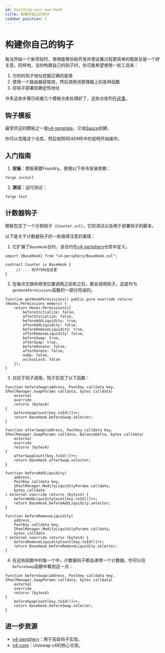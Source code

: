```yaml
---
id: building-your-own-hook
title: 构建你自己的钩子
sidebar_position: 1
---
```


# 构建你自己的钩子
每当开始一个新项目时，使用能够协助开发并使设置过程更简单的框架总是一个好主意。同样地，当你构建自己的钩子时，你可能希望使用一些工具来：

1) 为你的钩子地址挖掘正确的盐值
2) 使用一个路由器获取锁，然后调用池管理器上的各种函数
3) 将钩子部署到确定性地址

许多这些步骤已经被几个模板仓库处理好了，这些仓库列在[这里](https://uniswaphooks.com/components/hooks/templates)。

## 钩子模板
最受欢迎的模板之一是[v4-template](https://github.com/uniswapfoundation/v4-template)，它由[Sauce](https://github.com/saucepoint)创建。

你可以克隆这个仓库，然后按照README中的说明开始操作。

## 入门指南
1. **安装**：模板需要Foundry。使用以下命令安装依赖：
```shell
forge install
```
2. **测试**：运行测试：
```shell
forge test
```
## 计数器钩子
模板包含了一个示例钩子（`Counter.sol`），它的测试以及用于部署钩子的脚本。

以下是关于计数器钩子的一些值得注意的事情：

1. 它扩展了`BaseHook`合约，该合约在[v4-periphery](https://github.com/Uniswap/v4-periphery/blob/main/contracts/BaseHook.sol)仓库中定义。
```solidity
import {BaseHook} from "v4-periphery/BaseHook.sol";

contract Counter is BaseHook {
     // ... 钩子代码在这里
}
```
2. 在每次交换和修改位置调用之前和之后，都会调用钩子。这是作为`getHookPermissions`函数的一部分完成的。

```solidity
function getHookPermissions() public pure override returns (Hooks.Permissions memory) {
    return Hooks.Permissions({
        beforeInitialize: false,
        afterInitialize: false,
        beforeAddLiquidity: true,
        afterAddLiquidity: false,
        beforeRemoveLiquidity: true,
        afterRemoveLiquidity: false,
        beforeSwap: true,
        afterSwap: true,
        beforeDonate: false,
        afterDonate: false,
        noOp: false,
        accessLock: false
    });
}
```

3. 对应于钩子调用，钩子实现了以下函数：
```solidity
function beforeSwap(address, PoolKey calldata key, IPoolManager.SwapParams calldata, bytes calldata)
    external
    override
    returns (bytes4)
{
    beforeSwapCount[key.toId()]++;
    return BaseHook.beforeSwap.selector;
}

function afterSwap(address, PoolKey calldata key, IPoolManager.SwapParams calldata, BalanceDelta, bytes calldata)
    external
    override
    returns (bytes4)
{
    afterSwapCount[key.toId()]++;
    return BaseHook.afterSwap.selector;
}

function beforeAddLiquidity(
    address,
    PoolKey calldata key,
    IPoolManager.ModifyLiquidityParams calldata,
    bytes calldata
) external override returns (bytes4) {
    beforeAddLiquidityCount[key.toId()]++;
    return BaseHook.beforeAddLiquidity.selector;
}

function beforeRemoveLiquidity(
    address,
    PoolKey calldata key,
    IPoolManager.ModifyLiquidityParams calldata,
    bytes calldata
) external override returns (bytes4) {
    beforeRemoveLiquidityCount[key.toId()]++;
    return BaseHook.beforeRemoveLiquidity.selector;
}
```
4. 在这些函数中的每一个中，计数器钩子都会递增一个计数器。你可以在`beforeSwap`函数中看到这一点：
```solidity
function beforeSwap(address, PoolKey calldata key, IPoolManager.SwapParams calldata, bytes calldata)
    external
    override
    returns (bytes4)
{
    beforeSwapCount[key.toId()]++;
    return BaseHook.beforeSwap.selector;
}
```

## 进一步资源
- [v4-periphery](https://github.com/Uniswap/v4-periphery)：用于高级钩子实现。
- [v4-core](https://github.com/Uniswap/v4-core)：Uniswap v4的核心仓库。